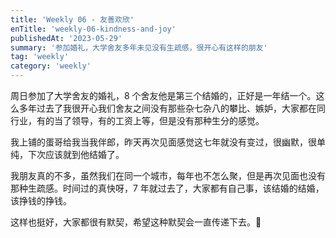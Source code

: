 ```yaml
---
title: 'Weekly 06 - 友善欢欣'
enTitle: 'weekly-06-kindness-and-joy'
publishedAt: '2023-05-29'
summary: '参加婚礼，大学舍友多年未见没有生疏感，很开心有这样的朋友'
tag: 'weekly'
category: 'weekly'
---
```


周日参加了大学舍友的婚礼，8 个舍友他是第三个结婚的，正好是一年结一个。这么多年过去了我很开心我们舍友之间没有那些杂七杂八的攀比、嫉妒，大家都在同行业，有的当了领导，有的工资上等，但是没有那种生分的感觉。

我上铺的蛋哥给我当我伴郎，昨天再次见面感觉这七年就没有变过，很幽默，很单纯，下次应该就到他结婚了。

我朋友真的不多，虽然我们在同一个城市，每年也不怎么聚，但是再次见面也没有那种生疏感。时间过的真快呀，7 年就过去了，大家都有自己事，该结婚的结婚，该挣钱的挣钱。

这样也挺好，大家都很有默契，希望这种默契会一直传递下去。🎈
